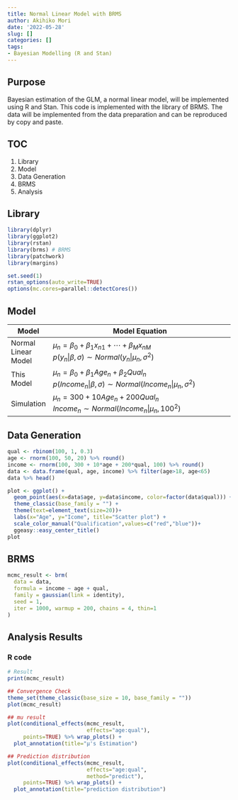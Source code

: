 ```yaml
---
title: Normal Linear Model with BRMS
author: Akihiko Mori
date: '2022-05-28'
slug: []
categories: []
tags: 
- Bayesian Modelling (R and Stan)
---
```


## Purpose
Bayesian estimation of the GLM, a normal linear model, will be implemented using R and Stan. This code is implemented with the library of BRMS.
The data will be implemented from the data preparation and can be reproduced by copy and paste.

## TOC
1. Library
2. Model
3. Data Generation
4. BRMS
5. Analysis

## Library
```r
library(dplyr)
library(ggplot2)
library(rstan)
library(brms) # BRMS
library(patchwork) 
library(margins)

set.seed(1)
rstan_options(auto_write=TRUE)
options(mc.cores=parallel::detectCores())
```

## Model
| Model | Model Equation |
|-------|----------------------------------|
| Normal Linear Model | $\mu_n=\beta_0+\beta_1x_{n1}+\cdots +\beta_{M}x_{nM}$ <br />$p(y_n | \beta,\sigma) \sim Normal(y_n|\mu_n,\sigma^2)$<br /> |
| This Model          | $\mu_n=\beta_0+\beta_1Age_n+\beta_2Qual_n$ <br />$p(Income_n | \beta,\sigma) \sim Normal(Income_n | \mu_n,\sigma^2)$<br />   |
| Simulation          |$\mu_n=300+10Age_n+200Qual_n$ <br />$Income_n \sim Normal(Income_n | \mu_n,100^2)$<br /> |

## Data Generation
```r
qual <- rbinom(100, 1, 0.3)
age <- rnorm(100, 50, 20) %>% round()
income <- rnorm(100, 300 + 10*age + 200*qual, 100) %>% round()
data <- data.frame(qual, age, income) %>% filter(age>18, age<65)
data %>% head()

plot <- ggplot() +
  geom_point(aes(x=data$age, y=data$income, color=factor(data$qual))) + 
  theme_classic(base_family = "") +
  theme(text=element_text(size=20))+
  labs(x="Age", y="Icome", title="Scatter plot") +
  scale_color_manual("Qualification",values=c("red","blue"))+
  ggeasy::easy_center_title()
plot
```

## BRMS
```r
mcmc_result <- brm(
  data = data,
  formula = income ~ age + qual,
  family = gaussian(link = identity),
  seed = 1,
  iter = 1000, warmup = 200, chains = 4, thin=1
)
```


## Analysis Results
### R code
```r
# Result
print(mcmc_result)

## Convergence Check
theme_set(theme_classic(base_size = 10, base_family = ""))
plot(mcmc_result)

## mu result
plot(conditional_effects(mcmc_result, 
                         effects="age:qual"), 
     points=TRUE) %>% wrap_plots() +
  plot_annotation(title="μ's Estimation")

## Prediction distribution
plot(conditional_effects(mcmc_result, 
                         effects="age:qual", 
                         method="predict"),
     points=TRUE) %>% wrap_plots() +
  plot_annotation(title="prediction distribution")
```